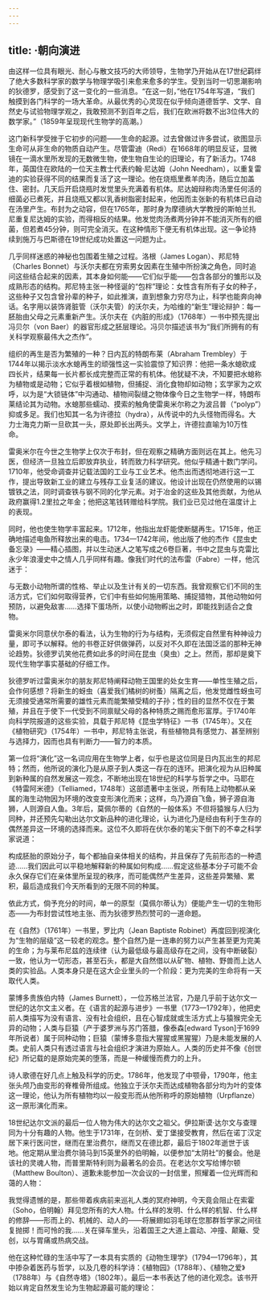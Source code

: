 ```yaml
---
---
---
```

title: ·朝向演进
---




由这样一位具有眼光、耐心与散文技巧的大师领导，生物学乃开始从在17世纪羁绊了绝大多数科学家的数学与物理学吸引来愈来愈多的学生。受到当时一切思潮影响的狄德罗，感受到了这一变化的一些消息。“在这一刻，”他在1754年写道，“我们触摸到各门科学的一场大革命。从最优秀的心灵现在似乎倾向道德哲学、文学、自然史与试验物理学观之，我敢预测不到百年之后，我们在欧洲将数不出3位伟大的数学家。”（1859年呈现现代生物学的高潮。）

这门新科学受挫于它初步的问题——生命的起源。过去曾做过许多尝试，欲图显示生命可从非生命的物质自动产生。尽管雷迪（Redi）在1668年的明显反证，显微镜在一滴水里所发现的无数微生物，使生物自生论的旧理论，有了新活力。1748年，英国住在欧陆的一位天主教士代表约翰·尼达姆（John Needham），以重复雷迪的实验获得不同的结果而复活了这一理论。他在烧瓶里煮羊肉汤，随后立加盖住、密封。几天后开启烧瓶时发觉里头充满着有机体。尼达姆辩称肉汤里任何活的细菌必已煮死，并且烧瓶又都以乳香树脂密封起来，他因而主张新的有机体已自动在汤里产生。布封为之动容，但在1765年，那时身为摩德纳大学教授的斯帕兰扎尼重复尼达姆的实验，而得相反的结果。他发觉肉汤煮两分钟并不能消灭所有的细菌，但若煮45分钟，则可完全消灭。在这种情形下便无有机体出现。这一争论持续到施万与巴斯德在19世纪成功处置这一问题为止。

几乎同样迷惑的神秘也包围着生殖之过程。洛根（James Logan）、邦尼特（Charles Bonnet）与沃尔夫都在穷索男女因素在生殖中所扮演之角色，同时追问这些结合起来的因素，其本身如何能——它们似乎能——包含各部分的雏形以及成熟形态的结构。邦尼特主张一种怪诞的“包柈”理论：女性含有所有子女的种子，这些种子又包含曾孙辈的种子，如此推演，直到想象力穷尽为止，科学也能奔向神话。名字用以装饰肾脏管（沃尔夫管）的沃尔夫，为哈维的“新生”理论辩护：每一胚胎由父母之元素重新产生。沃尔夫在《内脏的形成》（1768年）一书中预先提出冯贝尔（von Baer）的器官形成之胚层理论。冯贝尔描述该书为“我们所拥有的有关科学观察最伟大之杰作”。

组织的再生是否为繁殖的一种？日内瓦的特朗布莱（Abraham Trembley）于1744年以揭示淡水水螅再生的顽强性这一实验震惊了知识界：他把一条水螅砍成四长片，结果每一长片都长成完整而正常的有机体。他犹疑不决，不知要把水螅称为植物或是动物；它似乎着根如植物，但捕捉、消化食物却如动物；玄学家为之欢呼，以为是“大锁链体”中沟通动、植物间裂缝之物体像今日之生物学一样，特朗布莱结论其为动物。水螅那些蠕动、摸索的触角使雷奥米尔称之为波吕普（“polyp”）抑或多足。我们也知其一名为许德拉（hydra），从传说中的九头怪物而得名。大力士海克力斯一旦砍其一头，原处即长出两头。文学上，许德拉直喻为10万性命。

雷奥米尔在今世之生物学上仅次于布封，但在观察之精确方面则远在其上。他先习医，但经济一旦独立后即放弃执业，转而致力科学研究。他似乎精通十数门学问。1710年，他受命调查并记载法国的工业与工业艺术。他杰出而透彻地进行这一工作，提出导致新工业的建立与残存工业复活的建议。他设计出现在仍然使用的以锡镀铁之法，同时调查铁与钢不同的化学元素。对于冶金的这些及其他贡献，为他从政府赢得1.2里拉之年金；他把这笔钱转赠给科学院。我们业已见过他在温度计上的表现。

同时，他也使生物学丰富起来。1712年，他指出龙虾能使断腿再生。1715年，他正确地描述电鱼所释放出来的电击。1734—1742年间，他出版了他的杰作《昆虫史备忘录》——精心插图，并以生动迷人之笔写成之6卷巨著，书中之昆虫与克雷比永少年浪漫史中之情人几乎同样有趣。像我们时代的法布雷（Fabre）一样，他沉迷于：

与无数小动物所谓的性格、举止以及生计有关的一切东西。我曾观察它们不同的生活方式，它们如何取得营养，它们中有些如何施用策略、捕捉猎物，其他动物如何预防，以避免敌害……选择下蛋场所，以使小动物孵出之时，即能找到适合之食物。



雷奥米尔同意伏尔泰的看法，认为生物的行为与结构，无须假定自然里有种神设力量，即可予以解释。他的书卷正好供做弹药，以反对不久即在法国泛滥的那种无神论趋势。狄德罗讥笑他花费如此多的时间在昆虫（臭虫）之上。然而，那却是奠下现代生物学事实基础的仔细工作。

狄德罗听过雷奥米尔的朋友邦尼特阐释动物王国里的处女生育——单性生殖之后，会作何感想？将新生的蚜虫（喜爱我们橘树的树蚤）隔离之后，他发觉雌性蚜虫可无须接受通常所需要的雄性元素而能繁殖受精的子孙；性的目的显然不仅在于繁殖，并且在于使下一代受到不同禀赋父母的各种特质之赐而愈形富厚。于1740年向科学院报道的这些实验，具载于邦尼特《昆虫学特征》一书（1745年）。又在《植物研究》（1754年）一书中，邦尼特主张说，有些植物具有感觉力、甚至辨别与选择力，因而也具有判断力——智力的本质。

第一位将“演化”这一名词应用在生物学上者，似乎也是这位同是日内瓦出生的邦尼特；然而，他所说的演化乃是从原子到人类这一存在的连环。把演化视为从旧种属到新种属的自然发展这一观念，不断地出现在18世纪的科学与哲学之中。马耶在《特雷阿米德》（Telliamed，1748年）这部遗著中主张说，所有陆上动物都从亲属的海生动物因为环境的改变变形演化而来；这样，鸟乃源自飞鱼，狮子源自海狮，人则源自人鱼。3年后，莫佩尔蒂的《自然的一般体系》不但将猿猴与人归为同种，并还预先勾勒出达尔文新品种的进化理论，认为进化乃是经由有利于生存的偶然差异这一环境的选择而来。这位不久即将在伏尔泰的笔尖下倒下的不幸之科学家说道：

构成胚胎的原始分子，每个都抽自亲体相关的结构，并且保存了先前形态的一种遗迹……我们因此可以平稳地解释新的种属如何构成……假定这些基本分子可能不会永久保存它们在亲体里所呈现的秩序，而可能偶然产生差异，这些差异繁殖、累积，最后造成我们今天所看到的无限不同的种属。



依此方式，倘予充分的时间，单一的原型（莫佩尔蒂认为）便能产生一切的生物形态——为布封尝试性地主张、而为狄德罗热烈赞可的一道命题。

在《自然》（1761年）一书里，罗比内（Jean Baptiste Robinet）再度回到视演化为“生物的层级”这一较老的观念。整个自然乃是一连串的努力以产生甚至更为完美的生命；为与莱布尼兹的连续律（认为最低级与最高级存在之间，没有中断破裂）一致，他认为一切形态，甚至石头，都是大自然借以从矿物、植物、野兽而上达人类的实验品。人类本身只是在这大企业里头的一个阶段：更为完美的生命将有一天取代人类。

蒙博多贵族伯内特（James Burnett），一位苏格兰法官，乃是几乎前于达尔文一世纪的达尔文主义者。在《语言的起源与进步》一书里（1773—1792年），他把史前人类描写为没有语言、没有社会组织，且在心智成就或生活方式上与猿猴完全无异的动物；人类与巨猿（产于婆罗洲与苏门答腊，像泰森[edward Tyson]于1699年所说者）属于同种动物；巨猿（蒙博多意指大猩猩或黑猩猩）乃是未能发展的人类。史前人类只有透过语言与社会组织才演进为原始人。人类的历史并不像《创世纪》所记载的是原始完美的堕落，而是一种缓慢而费力的上升。

诗人歌德在好几点上触及科学的历史。1786年，他发现了中颚骨，1790年，他主张头颅乃由变形的脊椎骨所组成。他独立于沃尔夫而达成植物各部分均为叶的变体这一理论，他认为所有植物均以一般变形而从他所称呼的原始植物（Urpflanze）这一原形演化而来。

18世纪达尔文派的最后一位人物为伟大的达尔文之祖父。伊拉斯谟·达尔文与查理同为十分有趣的人物。他生于1731年，在剑桥、爱丁堡接受教育，然后在诺丁汉定居下来行医问世，继而在里治费尔，继而又在德比郡，最后于1802年逝世于该地。他定期从里治费尔骑马到15英里外的伯明翰，以便参加“太阴社”的餐会。他是该社的灵魂人物，而普里斯特利则为最著名的会员。在老达尔文写给博尔顿（Matthew Boulton）、道歉未能参加一次会议的一封信里，照耀着一位光辉而和蔼的人物：

我觉得遗憾的是，那些带着疾病前来巡礼人类的冥府神明，今天竟会阻止在索霍（Soho，伯明翰）拜见您所有的大人物。什么样的发明、什么样的机智、什么样的修辞——形而上的、机械的、动人的——将展翅如羽毛球在您那群哲学家之间往复抛掷！而可怜的我……关在驿车里头，沿着国王之大道上震动、冲撞、颠簸、受创，以与胃痛或热病交战。



他在这种忙碌的生活中写了一本具有实质的《动物生理学》（1794—1796年），其中掺杂着医药与哲学，以及几卷的科学诗：《植物园》（1788年）、《植物之爱》（1788年）与《自然寺塔》（1802年）。最后一本书表达了他的进化观念。该书开始以肯定自然发生论为生物起源最可能的理论：